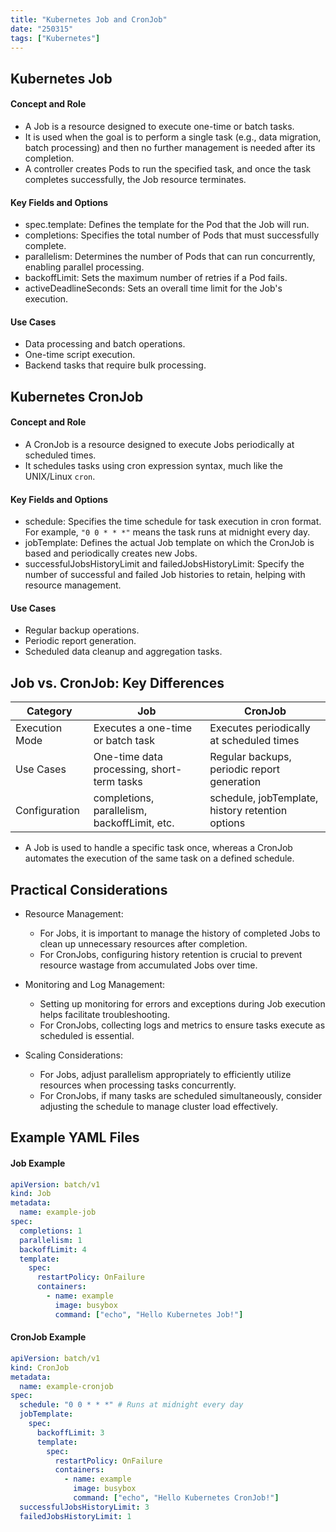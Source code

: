 ```yaml
---
title: "Kubernetes Job and CronJob"
date: "250315"
tags: ["Kubernetes"]
---
```


## Kubernetes Job

#### Concept and Role

- A Job is a resource designed to execute one-time or batch tasks.
- It is used when the goal is to perform a single task (e.g., data migration, batch processing) and then no further management is needed after its completion.
- A controller creates Pods to run the specified task, and once the task completes successfully, the Job resource terminates.

#### Key Fields and Options

- spec.template: Defines the template for the Pod that the Job will run.
- completions: Specifies the total number of Pods that must successfully complete.
- parallelism: Determines the number of Pods that can run concurrently, enabling parallel processing.
- backoffLimit: Sets the maximum number of retries if a Pod fails.
- activeDeadlineSeconds: Sets an overall time limit for the Job's execution.

#### Use Cases

- Data processing and batch operations.
- One-time script execution.
- Backend tasks that require bulk processing.

## Kubernetes CronJob

#### Concept and Role

- A CronJob is a resource designed to execute Jobs periodically at scheduled times.
- It schedules tasks using cron expression syntax, much like the UNIX/Linux `cron`.

#### Key Fields and Options

- schedule: Specifies the time schedule for task execution in cron format. For example, `"0 0 * * *"` means the task runs at midnight every day.
- jobTemplate: Defines the actual Job template on which the CronJob is based and periodically creates new Jobs.
- successfulJobsHistoryLimit and failedJobsHistoryLimit: Specify the number of successful and failed Job histories to retain, helping with resource management.

#### Use Cases

- Regular backup operations.
- Periodic report generation.
- Scheduled data cleanup and aggregation tasks.

## Job vs. CronJob: Key Differences

| Category       | Job                                          | CronJob                                          |
| -------------- | -------------------------------------------- | ------------------------------------------------ |
| Execution Mode | Executes a one-time or batch task            | Executes periodically at scheduled times         |
| Use Cases      | One-time data processing, short-term tasks   | Regular backups, periodic report generation      |
| Configuration  | completions, parallelism, backoffLimit, etc. | schedule, jobTemplate, history retention options |

- A Job is used to handle a specific task once, whereas a CronJob automates the execution of the same task on a defined schedule.

## Practical Considerations

- Resource Management:

  - For Jobs, it is important to manage the history of completed Jobs to clean up unnecessary resources after completion.
  - For CronJobs, configuring history retention is crucial to prevent resource wastage from accumulated Jobs over time.

- Monitoring and Log Management:

  - Setting up monitoring for errors and exceptions during Job execution helps facilitate troubleshooting.
  - For CronJobs, collecting logs and metrics to ensure tasks execute as scheduled is essential.

- Scaling Considerations:
  - For Jobs, adjust parallelism appropriately to efficiently utilize resources when processing tasks concurrently.
  - For CronJobs, if many tasks are scheduled simultaneously, consider adjusting the schedule to manage cluster load effectively.

## Example YAML Files

#### Job Example

```yaml
apiVersion: batch/v1
kind: Job
metadata:
  name: example-job
spec:
  completions: 1
  parallelism: 1
  backoffLimit: 4
  template:
    spec:
      restartPolicy: OnFailure
      containers:
        - name: example
          image: busybox
          command: ["echo", "Hello Kubernetes Job!"]
```

#### CronJob Example

```yaml
apiVersion: batch/v1
kind: CronJob
metadata:
  name: example-cronjob
spec:
  schedule: "0 0 * * *" # Runs at midnight every day
  jobTemplate:
    spec:
      backoffLimit: 3
      template:
        spec:
          restartPolicy: OnFailure
          containers:
            - name: example
              image: busybox
              command: ["echo", "Hello Kubernetes CronJob!"]
  successfulJobsHistoryLimit: 3
  failedJobsHistoryLimit: 1
```
